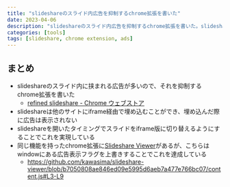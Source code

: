```yaml
---
title: "slideshareのスライド内広告を抑制するchrome拡張を書いた"
date: 2023-04-06
description: "slideshareのスライド内広告を抑制するchrome拡張を書いた。slideshareのshare機能内のiframe"
categories: [tools]
tags: [slideshare, chrome extension, ads]
---
```


## まとめ
- slideshareのスライド内に挟まれる広告が多いので、それを抑制するchrome拡張を書いた
  - [refined slideshare - Chrome ウェブストア](https://chrome.google.com/webstore/detail/refined-slideshare/aaoppniefnfcljndkcodeanklbanedeo)
- slideshareは他のサイトにiframe経由で埋め込むことができ、埋め込んだ際に広告は表示されない
- slideshareを開いたタイミングでスライドをiframe版に切り替えるようにすることでこれを実現している
- 同じ機能を持ったchrome拡張に[Slideshare Viewer](https://chrome.google.com/webstore/detail/slideshare-viewer/iielbgdjdenipcchemkiknljbghjfdlk)があるが、こちらはwindowにある広告表示フラグを上書きすることでこれを達成している
  - https://github.com/kawasima/slideshare-viewer/blob/b7050808ae846ed09e5995d6aeb7a477e766bc07/content.js#L3-L9
